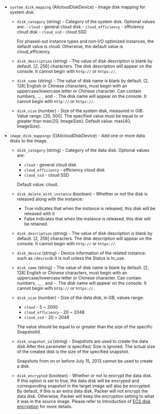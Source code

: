 <!-- Code generated from the comments of the AlicloudDiskDevices struct in builder/alicloud/ecs/image_config.go; DO NOT EDIT MANUALLY -->

- `system_disk_mapping` (AlicloudDiskDevice) - Image disk mapping for system
  disk.

  - `disk_category` (string) - Category of the system disk. Optional values
    are: - `cloud` - general cloud disk - `cloud_efficiency` - efficiency cloud disk - `cloud_ssd` - cloud SSD

    For phased-out instance types and non-I/O optimized instances, the
    default value is cloud. Otherwise, the default value is
    cloud_efficiency.

  - `disk_description` (string) - The value of disk description is blank by
    default. \[2, 256\] characters. The disk description will appear on the
    console. It cannot begin with `http://` or `https://`.

  - `disk_name` (string) - The value of disk name is blank by default. \[2,
    128\] English or Chinese characters, must begin with an
    uppercase/lowercase letter or Chinese character. Can contain numbers,
    `.`, `_` and `-`. The disk name will appear on the console. It cannot
    begin with `http://` or `https://`.

  - `disk_size` (number) - Size of the system disk, measured in GiB. Value
    range: \[20, 500\]. The specified value must be equal to or greater
    than max{20, ImageSize}. Default value: max{40, ImageSize}.

- `image_disk_mappings` ([]AlicloudDiskDevice) - Add one or more data
  disks to the image.

  - `disk_category` (string) - Category of the data disk. Optional values
    are:

    - `cloud` - general cloud disk
    - `cloud_efficiency` - efficiency cloud disk
    - `cloud_ssd` - cloud SSD

    Default value: cloud.

  - `disk_delete_with_instance` (boolean) - Whether or not the disk is
    released along with the instance:
    - True indicates that when the instance is released, this disk will
      be released with it
    - False indicates that when the instance is released, this disk will
      be retained.
  - `disk_description` (string) - The value of disk description is blank by
    default. \[2, 256\] characters. The disk description will appear on the
    console. It cannot begin with `http://` or `https://`.

  - `disk_device` (string) - Device information of the related instance:
    such as `/dev/xvdb` It is null unless the Status is In_use.

  - `disk_name` (string) - The value of disk name is blank by default. \[2,
    128\] English or Chinese characters, must begin with an
    uppercase/lowercase letter or Chinese character. Can contain numbers,
    `.`, `_` and `-`. The disk name will appear on the console. It cannot
    begin with `http://` or `https://`.

  - `disk_size` (number) - Size of the data disk, in GB, values range:

    - `cloud` - 5 \~ 2000
    - `cloud_efficiency` - 20 \~ 2048
    - `cloud_ssd` - 20 \~ 2048

    The value should be equal to or greater than the size of the specific
    SnapshotId.

  - `disk_snapshot_id` (string) - Snapshots are used to create the data
    disk After this parameter is specified, Size is ignored. The actual
    size of the created disk is the size of the specified snapshot.

    Snapshots from on or before July 15, 2013 cannot be used to create a
    disk.

  - `disk_encrypted` (boolean) - Whether or not to encrypt the data disk.
    If this option is set to true, the data disk will be encryped and corresponding snapshot in the target image will also be encrypted. By
    default, if this is an extra data disk, Packer will not encrypt the
    data disk. Otherwise, Packer will keep the encryption setting to what
    it was in the source image. Please refer to Introduction of [ECS disk encryption](https://www.alibabacloud.com/help/doc-detail/59643.htm)
    for more details.

